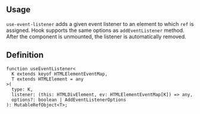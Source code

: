 

## Usage

`use-event-listener` adds a given event listener to an element to which `ref` is assigned.
Hook supports the same options as `addEventListener` method.
After the component is unmounted, the listener is automatically removed.

<Demo data={HooksDemos.useEventListenerDemo} />

## Definition

```tsx
function useEventListener<
  K extends keyof HTMLElementEventMap,
  T extends HTMLElement = any
>(
  type: K,
  listener: (this: HTMLDivElement, ev: HTMLElementEventMap[K]) => any,
  options?: boolean | AddEventListenerOptions
): MutableRefObject<T>;
```

